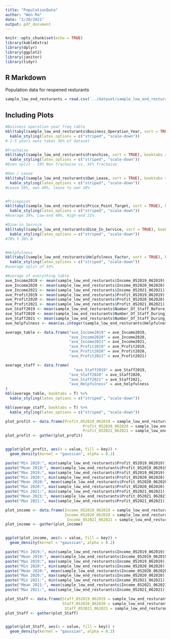 ```yaml
---
title: "PopulationData"
author: "Wen Ma"
date: "2/20/2021"
output: pdf_document
---
```


```r
knitr::opts_chunk$set(echo = TRUE)
library(kableExtra)
library(dplyr)
library(ggplot2)
library(janitor)
library(tidyr)
```

## R Markdown

Population data for reopened resturants

```r
sample_low_end_resturants = read.csv('../dataset/sample_low_end_resturants.csv', stringsAsFactors = FALSE)
```

## Including Plots


```r
#Business operation year freq table
kbl(tabyl(sample_low_end_resturants$Business_Operation_Year, sort = TRUE), booktabs = T) %>%
  kable_styling(latex_options = c("striped", "scale-down"))
# 1-5 years owns takes 36% of dataset

#Frachaise
kbl(tabyl(sample_low_end_resturants$Franchise, sort = TRUE), booktabs = T) %>%
  kable_styling(latex_options = c("striped", "scale-down"))
#Even split - 59% Non frachaise vs. 41% frachaise

#Own / Lease
kbl(tabyl(sample_low_end_resturants$Own_Lease, sort = TRUE), booktabs = T) %>%
  kable_styling(latex_options = c("striped", "scale-down"))
#Lease 50%, own 40%, lease to own 10%


#Pricepoint
kbl(tabyl(sample_low_end_resturants$Price_Point_Target, sort = TRUE), booktabs = T) %>%
  kable_styling(latex_options = c("striped", "scale-down"))
#Average 39%, Low-end 40%, High-end 21%

#Dine-in Service
kbl(tabyl(sample_low_end_resturants$Dine_In_Service, sort = TRUE), booktabs = T) %>%
  kable_styling(latex_options = c("striped", "scale-down"))
#70% Y 30% N


#Helpfulness
kbl(tabyl(sample_low_end_resturants$Helpfulness_Factor, sort = TRUE), booktabs = T) %>%
  kable_styling(latex_options = c("striped", "scale-down"))
#average split of 33%
```


```r
#Average of everything table
ave_Income2019 <- mean(sample_low_end_resturants$Income_052019_062019)
ave_Income2020 <- mean(sample_low_end_resturants$Income_052020_062020)
ave_Income2021 <- mean(sample_low_end_resturants$Income_052021_062021)
ave_Profit2019 <- mean(sample_low_end_resturants$Profit_052019_062019)
ave_Profit2020 <- mean(sample_low_end_resturants$Profit_052020_062020)
ave_Profit2021 <- mean(sample_low_end_resturants$Profit_052021_062021)
ave_Staff2019 <- mean(sample_low_end_resturants$Number_Of_Staff_Before_Covid)
ave_Staff2020 <- mean(sample_low_end_resturants$Number_Of_Staff_During_Covid)
ave_Staff2021 <- mean(sample_low_end_resturants$Number_Of_Staff_During_Reopen)
ave_helpfulness <- mean(as.integer(sample_low_end_resturants$Helpfulness))

average_table <- data.frame("ave_Income2019" = ave_Income2019, 
                            "ave_Income2020" = ave_Income2020, 
                            "ave_Income2021" = ave_Income2021, 
                            "ave_Profit2019" = ave_Profit2019, 
                            "ave_Profit2020" = ave_Profit2020, 
                            "ave_Profit2021" = ave_Profit2021)

average_staff <- data.frame(
                              "ave_Staff2019" = ave_Staff2019, 
                            "ave_Staff2020" = ave_Staff2020, 
                            "ave_Staff2021" = ave_Staff2021, 
                            "ave_Helpfulness" = ave_helpfulness
)
kbl(average_table, booktabs = T) %>%
  kable_styling(latex_options = c("striped", "scale-down"))

kbl(average_staff, booktabs = T) %>%
  kable_styling(latex_options = c("striped", "scale-down"))
```

```r
plot_profit <- data.frame(Profit_052019_062019 = sample_low_end_resturants$Profit_052019_062019, 
                                  Profit_052020_062020 = sample_low_end_resturants$Profit_052020_062020, 
                                  Profit_052021_062021 = sample_low_end_resturants$Profit_052021_062021)
plot_profit <- gather(plot_profit)


ggplot(plot_profit, aes(x = value, fill = key)) +
  geom_density(kernel = "gaussian", alpha = 0.2)


```


```r
paste("Min 2019:", min(sample_low_end_resturants$Profit_052019_062019))
paste("Mean 2019:", mean(sample_low_end_resturants$Profit_052019_062019))
paste("Max 2019:", max(sample_low_end_resturants$Profit_052019_062019))
paste("Min 2020:", min(sample_low_end_resturants$Profit_052020_062020))
paste("Mean 2020:", mean(sample_low_end_resturants$Profit_052020_062020))
paste("Max 2020:", max(sample_low_end_resturants$Profit_052020_062020))
paste("Min 2021:", min(sample_low_end_resturants$Profit_052021_062021))
paste("Mean 2021:", mean(sample_low_end_resturants$Profit_052021_062021))
paste("Max 2021:", max(sample_low_end_resturants$Profit_052021_062021))
```


```r
plot_income <- data.frame(Income_052019_062019 = sample_low_end_resturants$Income_052019_062019, 
                          Income_052020_062020 = sample_low_end_resturants$Income_052020_062020, 
                           Income_052021_062021 = sample_low_end_resturants$Income_052021_062021)
plot_income <- gather(plot_income)


ggplot(plot_income, aes(x = value, fill = key)) +
  geom_density(kernel = "gaussian", alpha = 0.2)

```
```r
paste("Min 2019:", min(sample_low_end_resturants$Income_052019_062019))
paste("Mean 2019:", mean(sample_low_end_resturants$Income_052019_062019))
paste("Max 2019:", max(sample_low_end_resturants$Income_052019_062019))
paste("Min 2020:", min(sample_low_end_resturants$Income_052020_062020))
paste("Mean 2020:", mean(sample_low_end_resturants$Income_052020_062020))
paste("Max 2020:", max(sample_low_end_resturants$Income_052020_062020))
paste("Min 2021:", min(sample_low_end_resturants$Income_052021_062021))
paste("Mean 2021:", mean(sample_low_end_resturants$Income_052021_062021))
paste("Max 2021:", max(sample_low_end_resturants$Income_052021_062021))
```

```r
plot_Staff <- data.frame(Staff_052019_062019 = sample_low_end_resturants$Number_Of_Staff_Before_Covid, 
                         Staff_052020_062020 = sample_low_end_resturants$Number_Of_Staff_During_Covid, 
                          Staff_052021_062021 = sample_low_end_resturants$Number_Of_Staff_During_Reopen)
plot_Staff <- gather(plot_Staff)


ggplot(plot_Staff, aes(x = value, fill = key)) +
  geom_density(kernel = "gaussian", alpha = 0.2)
```

